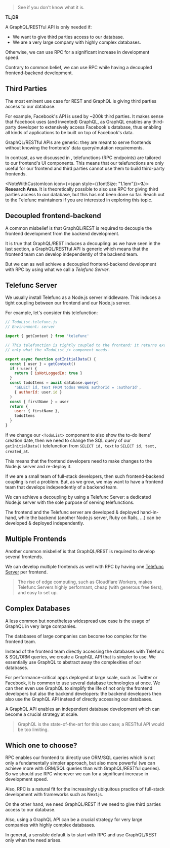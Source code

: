 
> See <Link href="/RPC" /> if you don't know what it is.

<NoteWithoutIcon>
<b>TL;DR</b>

A GraphQL/RESTful API is only needed if:
 - We want to give third parties access to our database.
 - We are a very large company with highly complex databases.

Otherwise, we can use RPC for a significant increase in development speed.

Contrary to common belief, we can use RPC while having
a decoupled frontend-backend development.
</NoteWithoutIcon>


## Third Parties

The most eminent use case for REST and GraphQL is giving
third parties access to our database.

For example, Facebook's API is used by ~200k third parties.
It makes sense that Facebook uses (and invented) GraphQL,
as GraphQL enables any third-party developer to extensively access Facebook's database,
thus enabling all kinds of applications to be built on top of Facebook's data.

GraphQL/RESTful APIs are generic:
they are meant to serve frontends without knowing the frontends' data query/mutation requirements.

In contrast,
as we discussed in <Link href="/event-based" />,
telefunctions (RPC endpoints) are tailored to our frontend's UI components.
This means that our telefunctions are only useful for our frontend and
third parties cannot use them to build third-party frontends.

<NoteWithCustomIcon icon={<span style={{fontSize: "1.1em"}}>⚗️</span>}>
  <b>Research Area</b>.
  It is theoretically possible to also use RPC for giving third parties access to our database,
  but this has not been done so far.
  Reach out to the Telefunc maintainers if you are interested in exploring this topic.
</NoteWithCustomIcon>


## Decoupled frontend-backend

A common misbelief is that GraphQL/REST is required to decouple the frontend development from the backend development.

It is true that GraphQL/REST induces a decoupling:
as we have seen in the last section,
a GraphQL/RESTful API is generic which
means that the frontend team can develop independently of the backend team.

But we can as well achieve a decoupled frontend-backend development with RPC by using what we call a *Telefunc Server*.


## Telefunc Server

We usually install Telefunc as a Node.js server middleware.
This induces a tight coupling between our frontend and our Node.js server.

For example, let's consider this telefunction:

~~~js
// TodoList.telefunc.js
// Environment: server

import { getContext } from 'telefunc'

// This telefunction is tightly coupled to the frontend: it returns exactly and
// only what the <TodoList /> component needs.

export async function getInitialData() {
  const { user } = getContext()
  if (!user) {
    return { isNotLoggedIn: true }
  }
  const todoItems = await database.query(
    'SELECT id, text FROM todos WHERE authorId = :authorId',
    { authorId: user.id }
  )
  const { firstName } = user
  return {
    user: { firstName },
    todoItems
  }
}
~~~

If we change our `<TodoList>` component to also show the to-do items' creation date,
then we need to change the SQL query of our `getInitialData()` telefunction from `SELECT id, text` to `SELECT id, text, created_at`.

This means that the frontend developers need to make changes to the Node.js server and re-deploy it.

If we are a small team of full-stack developers, then such frontend-backend coupling is not a problem.
But, as we grow, we may want to have a frontend team that develops independently of a backend team.

We can achieve a decoupling by using a Telefunc Server: a dedicated Node.js server with the sole purpose of serving telefunctions.

The frontend and the Telefunc server are developed & deployed hand-in-hand,
while the backend (another Node.js server, Ruby on Rails, ...) can be developed & deployed independently.


## Multiple Frontends

Another common misbelief is that GraphQL/REST is required to develop several frontends.

We can develop multiple frontends as well with RPC by having one [Telefunc Server](#telefunc-server) per frontend.

> The rise of edge computing,
> such as Cloudflare Workers,
> makes Telefunc Servers
> highly performant,
> cheap (with generous free tiers),
> and easy to set up.


## Complex Databases

A less common but nonetheless widespread use case is the usage of GraphQL in very large companies.

The databases of large companies can become too complex for
the frontend team.

Instead of the frontend team directly accessing the databases with Telefunc & SQL/ORM queries,
we create a GraphQL API that is simpler to use.
We essentially use GraphQL to abstract away the complexities of our databases.

For performance-critical apps deployed at large scale,
such as Twitter or Facebook,
it is common to use several database technologies at once.
We can then even use GraphQL to simplify the life of
not only the frontend developers but also the backend developers:
the backend developers then also use the GraphQL API instead of directly accessing our databases.

A GraphQL API enables an independent database development
which can become a crucial strategy at scale.

> GraphQL is the state-of-the-art for this use case;
> a RESTful API would be too limiting.


## Which one to choose?

RPC enables our frontend to directly use ORM/SQL queries which is not only a fundamentally simpler approach,
but also more powerful (we can achieve more with ORM/SQL queries than with GraphQL/RESTful queries).
So we should use RPC whenever we can for a significant increase in development speed.

Also, RPC is a natural fit for the increasingly ubiquitous practice of full-stack development with frameworks such as Next.js.

On the other hand, we need GraphQL/REST if we need to
give third parties access to our database.

Also, using a GraphQL API can be a crucial strategy for very large companies with highly complex databases.

In general, a sensible default is to start with RPC and use GraphQL/REST only when the need arises.
